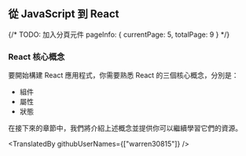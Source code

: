 ## 從 JavaScript 到 React

{/*
    TODO: 加入分頁元件
    pageInfo: {
        currentPage: 5,
        totalPage: 9
    }
*/}

### React 核心概念

要開始構建 React 應用程式，你需要熟悉 React 的三個核心概念，分別是：

- 組件
- 屬性
- 狀態

在接下來的章節中，我們將介紹上述概念並提供你可以繼續學習它們的資源。

<TranslatedBy githubUserNames={["warren30815"]} />
